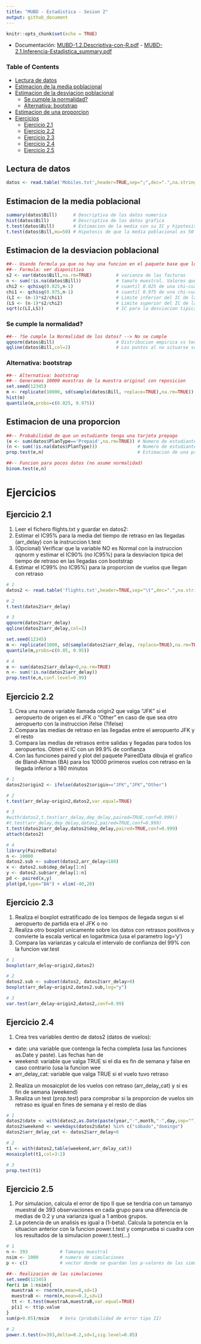 ```yaml
---
title: "MUBD - Estadistica - Sesion 2"
output: github_document
---
```


```r
knitr::opts_chunk$set(echo = TRUE)
```

- Documentación: [MUBD-1.2.Descriptiva-con-R.pdf](./MUBD-1.2.Descriptiva-con-R.pdf) - [MUBD-2.1.Inferencia-Estadistica_summary.pdf](./MUBD-2.1.Inferencia-Estadistica_summary.pdf)

### Table of Contents
  * [Lectura de datos](#lectura-de-datos)
  * [Estimacion de la media poblacional](#estimacion-de-la-media-poblacional)
  * [Estimacion de la desviacion poblacional](#estimacion-de-la-desviacion-poblacional)
    + [Se cumple la normalidad?](#se-cumple-la-normalidad)
    + [Alternativa: bootstrap](#alternativa-bootstrap)
  * [Estimacion de una proporcion](#estimacion-de-una-proporcion)
- [Ejercicios](#ejercicios)
  * [Ejercicio 2.1](#ejercicio-21)
  * [Ejercicio 2.2](#ejercicio-22)
  * [Ejercicio 2.3](#ejercicio-23)
  * [Ejercicio 2.4](#ejercicio-24)
  * [Ejercicio 2.5](#ejercicio-25)

## Lectura de datos
```r
datos <- read.table('Mobiles.txt',header=TRUE,sep=";",dec=".",na.strings=c("NA",""))
```

## Estimacion de la media poblacional

```r
summary(datos$Bill)      # Descriptiva de los datos numerica
hist(datos$Bill)         # Descriptiva de los datos grafica
t.test(datos$Bill)       # Estimacion de la media con su IC y hipotesis de que la media es 0 (por defecto)
t.test(datos$Bill,mu=50) # Hipotesis de que la media poblacional es 50
```

## Estimacion de la desviacion poblacional
```r
##-- Usando formula ya que no hay una funcion en el paquete base que lo calcule
##-- Formula: ver diapositiva   
s2 <- var(datos$Bill,na.rm=TRUE)         # varianza de las facturas
n <- sum(!is.na(datos$Bill))             # tama?o muestral. Valores que no son missings
chi2 <- qchisq(0.025,n-1)                # cuantil 0.025 de una chi-cuadrado con (n-1) grados de libertad
chi1 <- qchisq(0.975,n-1)                # cuantil 0.975 de una chi-cuadrado con (n-1) grados de libertad
(LI <- (n-1)*s2/chi1)                    # Limite inferior del IC de la varianza
(LS <- (n-1)*s2/chi2)                    # Limite superior del IC de la varianza  
sqrt(c(LI,LS))                           # IC para la desviacion tipica (sqrt = raiz cuadrada)
```

### Se cumple la normalidad?
```r
##-- ?Se cumple la Normalidad de los datos? --> No se cumple
qqnorm(datos$Bill)                       # Distribucion empirica vs teorica
qqline(datos$Bill,col=2)                 # Los puntos al no situarse sobre la linea, no son Normales
```

### Alternativa: bootstrap
```r
##-- Alternativa: bootstrap
##-- Generamos 10000 muestras de la muestra original con reposicion
set.seed(12345)                                                        # Se fija una semilla para que todas las simulaciones sean iguales
m <- replicate(10000, sd(sample(datos$Bill, replace=TRUE),na.rm=TRUE)) # Se generan 10000 muestras y para cada una de ellas se calcula la desviacion
hist(m)                                                                # Histograma de las desviaciones 
quantile(m,probs=c(0.025, 0.975))                                      # Se calcula el IC95% cogiendo los cuantiles 0.025 y 0.975
```

## Estimacion de una proporcion
```r
##-- Probabilidad de que un estudiante tenga una tarjeta prepago
(e <- sum(datos$PlanType=='Prepaid',na.rm=TRUE)) # Numero de estudiantes con tarjeta prepago
(n <- sum(!is.na(datos$PlanType)))               # Numero de estudiantes totales que no tienen missing esta variable (OJO: no n <- length(datos$PlanType))
prop.test(e,n)                                   # Estimacion de una probabilidad
```

```r
##-- Funcion para pocos datos (no asume normalidad)
binom.test(e,n)
```

# Ejercicios
## Ejercicio 2.1
1. Leer el fichero flights.txt y guardar en datos2:
2. Estimar el IC95% para la media del tiempo de retraso en las llegadas (arr_delay) con la instruccion t.test
3. (Opcional) Verificar que la variable NO es Normal con la instruccion qqnorm y estimar el IC90% (no IC95%) para la 
   desviacion tipica del tiempo de retraso en las llegadas con bootstrap
4. Estimar el IC99% (no IC95%) para la proporcion de vuelos que llegan con retraso

```r
# 1
datos2 <- read.table('flights.txt',header=TRUE,sep="\t",dec=".",na.strings="@") 
```

```r
# 2
t.test(datos2$arr_delay)
```

```r
# 3
qqnorm(datos2$arr_delay)
qqline(datos2$arr_delay,col=2)

set.seed(12345)
m <- replicate(1000, sd(sample(datos2$arr_delay, replace=TRUE),na.rm=TRUE))
quantile(m,probs=c(0.05, 0.95))
```

```r
# 4
e <- sum(datos2$arr_delay>0,na.rm=TRUE)
n <- sum(!is.na(datos2$arr_delay))
prop.test(e,n,conf.level=0.99)
```


## Ejercicio 2.2
1. Crea una nueva variable llamada origin2 que valga "JFK" si el aeropuerto de origen es el JFK
   o "Other" en caso de que sea otro aeropuerto con la instruccion ifelse (?ifelse)
2. Compara las medias de retraso en las llegadas entre el aeropuerto JFK y el resto
3. Compara las medias de retrasos entre salidas y llegadas para todos los aeropuertos. Obten el IC
   con un 99.9% de confianza
4. Con las funciones paired y plot del paquete PairedData dibuja el grafico de Bland-Altman (BA) 
   para los 10000 primeros vuelos con retraso en la llegada inferior a 180 minutos

```r
# 1
datos2$origin2 <- ifelse(datos2$origin=="JFK","JFK","Other")
```

```r
# 2
t.test(arr_delay~origin2,datos2,var.equal=TRUE)
```

```r
# 3
#with(datos2,t.test(arr_delay,dep_delay,paired=TRUE,conf=0.999))
#t.test(arr_delay,dep_delay,datos2,paired=TRUE,conf=0.999)
t.test(datos2$arr_delay,datos2$dep_delay,paired=TRUE,conf=0.999)
attach(datos2)
```

```r
# 4 
library(PairedData)
n <- 10000
datos2.sub <- subset(datos2,arr_delay<180)
x <- datos2.sub$dep_delay[1:n]
y <- datos2.sub$arr_delay[1:n]
pd <- paired(x,y)
plot(pd,type="BA") + xlim(-40,20)
```

## Ejercicio 2.3
1. Realiza el boxplot estratificado de los tiempos de llegada segun si el aeropuerto de partida era el JFK o no
2. Realiza otro boxplot unicamente sobre los datos con retrasos positivos y convierte la escala 
vertical en logaritmica (usa el parametro log='y')
3. Compara las varianzas y calcula el intervalo de confianza del 99% con la funcion var.test

```r
# 1
boxplot(arr_delay~origin2,datos2)
```

```r
# 2
datos2.sub <- subset(datos2, datos2$arr_delay>0)
boxplot(arr_delay~origin2,datos2.sub,log="y")
```

```r
# 3
var.test(arr_delay~origin2,datos2,conf=0.99)
```

## Ejercicio 2.4
1. Crea tres variables dentro de datos2 (datos de vuelos):
  - date: una variable que contenga la fecha completa (usa las funciones as.Date y paste). Las fechas han de 
  - weekend: variable que valga TRUE si el dia es fin de semana y false en caso contrario (usa la funcion wee
  - arr_delay_cat: variable que valga TRUE si el vuelo tuvo retraso
2. Realiza un mosaicplot de los vuelos con retraso (arr_delay_cat) y si es fin de semana (weekend)
3. Realiza un test (prop.test) para comprobar si la proporcion de vuelos sin retraso es igual 
en fines de semana y el resto de dias

```r
# 1
datos2$date <- with(datos2,as.Date(paste(year,"-",month,"-",day,sep="")))
datos2$weekend <- weekdays(datos2$date) %in% c("sábado","domingo")
datos2$arr_delay_cat <- datos2$arr_delay>0
```

```r
# 2
t1 <- with(datos2,table(weekend,arr_delay_cat))
mosaicplot(t1,col=3:2)
```

```r
# 3
prop.test(t1)
```

## Ejercicio 2.5
1. Por simulacion, calcula el error de tipo II que se tendria con un tamanyo muestral de 393 
observaciones en cada grupo para una diferencia de medias de 0.2 y una varianza igual a 1 
ambos grupos.
2. La potencia de un analisis es igual a (1-beta). Calcula la potencia en la situacion anterior
con la funcion power.t.test y comprueba si cuadra con los resultados de la simulacion
power.t.test(...)

```r
# 1
n <- 393            # Tamanyo muestral
nsim <- 1000        # numero de simulaciones
p <- c()            # vector donde se guardan los p-valores de las simulaciones

##-- Realizacion de las simulaciones
set.seed(12345)
for(i in 1:nsim){
  muestraA <- rnorm(n,mean=0,sd=1)
  muestraB <- rnorm(n,mean=0.2,sd=1)
  tt <- t.test(muestraA,muestraB,var.equal=TRUE)
  p[i] <- tt$p.value
}
sum(p>0.05)/nsim    # beta (probabilidad de error tipo II)
```

```r
# 2
power.t.test(n=393,delta=0.2,sd=1,sig.level=0.05)
```
